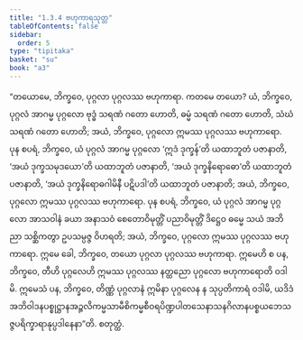 ```yaml
---
title: "1.3.4 ဗဟုကာရသုတ္တ"
tableOfContents: false
sidebar:
  order: 5
type: "tipitaka"
basket: "su"
book: "a3"
---
```



<DynamicBreadcrumb />

<Division number="24" book="a3">

<Paragraph number="119" book="a3">
“တယောမေ, ဘိက္ခဝေ, ပုဂ္ဂလာ ပုဂ္ဂလဿ ဗဟုကာရာ. ကတမေ တယော? ယံ, ဘိက္ခဝေ, ပုဂ္ဂလံ အာဂမ္မ ပုဂ္ဂလော ဗုဒ္ဓံ သရဏံ ဂတော ဟောတိ, ဓမ္မံ သရဏံ ဂတော ဟောတိ, သံဃံ သရဏံ ဂတော ဟောတိ; အယံ, ဘိက္ခဝေ, ပုဂ္ဂလော ဣမဿ ပုဂ္ဂလဿ ဗဟုကာရော.
</Paragraph>

<Paragraph number="120" book="a3">
ပုန စပရံ, ဘိက္ခဝေ, ယံ ပုဂ္ဂလံ အာဂမ္မ ပုဂ္ဂလော ‘ဣဒံ ဒုက္ခန်’တိ ယထာဘူတံ ပဇာနာတိ, ‘အယံ ဒုက္ခသမုဒယော’တိ ယထာဘူတံ ပဇာနာတိ, ‘အယံ ဒုက္ခနိရောဓော’တိ ယထာဘူတံ ပဇာနာတိ, ‘အယံ ဒုက္ခနိရောဓဂါမိနီ ပဋိပဒါ’တိ ယထာဘူတံ ပဇာနာတိ; အယံ, ဘိက္ခဝေ, ပုဂ္ဂလော ဣမဿ ပုဂ္ဂလဿ ဗဟုကာရော.
</Paragraph>

<Paragraph number="121" book="a3">
ပုန စပရံ, ဘိက္ခဝေ, ယံ ပုဂ္ဂလံ အာဂမ္မ ပုဂ္ဂလော အာသဝါနံ ခယာ အနာသဝံ စေတောဝိမုတ္တိံ ပညာဝိမုတ္တိံ ဒိဋ္ဌေဝ ဓမ္မေ သယံ အဘိညာ သစ္ဆိကတွာ ဥပသမ္ပဇ္ဇ ဝိဟရတိ; အယံ, ဘိက္ခဝေ, ပုဂ္ဂလော ဣမဿ ပုဂ္ဂလဿ ဗဟုကာရော. ဣမေ ခေါ, ဘိက္ခဝေ, တယော ပုဂ္ဂလာ ပုဂ္ဂလဿ ဗဟုကာရာ.
</Paragraph>

<Paragraph number="122" book="a3">
ဣမေဟိ စ ပန, ဘိက္ခဝေ, တီဟိ ပုဂ္ဂလေဟိ ဣမဿ ပုဂ္ဂလဿ နတ္ထညော ပုဂ္ဂလော ဗဟုကာရောတိ ဝဒါမိ. ဣမေသံ ပန, ဘိက္ခဝေ, တိဏ္ဏံ ပုဂ္ဂလာနံ ဣမိနာ ပုဂ္ဂလေန န သုပ္ပတိကာရံ ဝဒါမိ, ယဒိဒံ အဘိဝါဒနပစ္စုဋ္ဌာနအဉ္ဇလိကမ္မသာမီစိကမ္မစီဝရပိဏ္ဍပါတသေနာသနဂိလာနပစ္စယဘေသဇ္ဇပရိက္ခာရာနုပ္ပဒါနေနာ”တိ.

</Paragraph>
</Division>

<Paragraph number="123" type="center" book="a3">
စတုတ္ထံ.
</Paragraph>